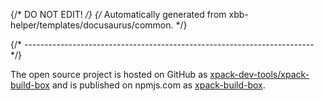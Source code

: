 {/* DO NOT EDIT! */}
{/* Automatically generated from xbb-helper/templates/docusaurus/common. */}

{/* ------------------------------------------------------------------------ */}

The open source project is hosted on GitHub as
[xpack-dev-tools/xpack-build-box](https://github.com/xpack-dev-tools/xpack-build-box)
and is published on npmjs.com as
[xpack-build-box](https://www.npmjs.com/package/xpack-build-box).
